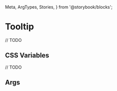   Meta,
  ArgTypes,
  Stories,
} from '@storybook/blocks';


# Tooltip

// TODO

## CSS Variables

// TODO

## Args
<Meta of={MSkeletonStories} />

<ArgTypes of={MSkeletonStories} />

<Stories />

